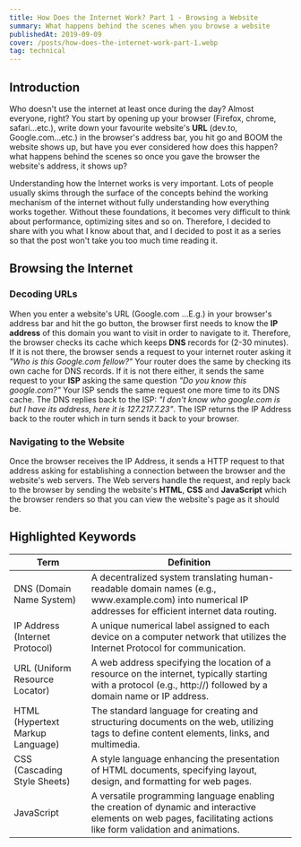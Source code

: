 ```yaml
---
title: How Does the Internet Work? Part 1 - Browsing a Website
summary: What happens behind the scenes when you browse a website
publishedAt: 2019-09-09
cover: /posts/how-does-the-internet-work-part-1.webp
tag: technical
---
```


## Introduction

Who doesn't use the internet at least once during the day? Almost everyone,
right? You start by opening up your browser (Firefox, chrome, safari...etc.),
write down your favourite website's **URL** (dev.to, Google.com...etc.) in the
browser's address bar, you hit go and BOOM the website shows up, but have you
ever considered how does this happen? what happens behind the scenes so once
you gave the browser the website's address, it shows up?

Understanding how the Internet works is very important. Lots of people usually
skims through the surface of the concepts behind the working mechanism of the
internet without fully understanding how everything works together. Without
these foundations, it becomes very difficult to think about performance,
optimizing sites and so on. Therefore, I decided to share with you what I know
about that, and I decided to post it as a series so that the post won't take
you too much time reading it.

## Browsing the Internet

### Decoding URLs

When you enter a website's URL (Google.com ...E.g.) in your browser's address
bar and hit the go button, the browser first needs to know the **IP address**
of this domain you want to visit in order to navigate to it. Therefore, the
browser checks its cache which keeps **DNS** records for (2-30 minutes). If it
is not there, the browser sends a request to your internet router asking it
_"Who is this Google.com fellow?"_ Your router does the same by checking its
own cache for DNS records. If it is not there either, it sends the same
request to your **ISP** asking the same question _"Do you know this
google.com?"_ Your ISP sends the same request one more time to its DNS cache.
The DNS replies back to the ISP: _"I don't know who google.com is but I have
its address, here it is 127.217.7.23"_. The ISP returns the IP Address back to
the router which in turn sends it back to your browser.

### Navigating to the Website

Once the browser receives the IP Address, it sends a HTTP request to that
address asking for establishing a connection between the browser and the
website's web servers. The Web servers handle the request, and reply back to
the browser by sending the website's **HTML**, **CSS** and **JavaScript**
which the browser renders so that you can view the website's page as it should
be.

## Highlighted Keywords

<table>
  <thead>
    <tr>
      <th>Term</th>
      <th>Definition</th>
    </tr>
  </thead>
  <tbody>
    <tr>
      <td>DNS (Domain Name System)</td>
      <td>
        A decentralized system translating human-readable domain names (e.g.,
        www.example.com) into numerical IP addresses for efficient internet data
        routing.
      </td>
    </tr>
    <tr>
      <td>IP Address (Internet Protocol)</td>
      <td>
        A unique numerical label assigned to each device on a computer network
        that utilizes the Internet Protocol for communication.
      </td>
    </tr>
    <tr>
      <td>URL (Uniform Resource Locator)</td>
      <td>
        A web address specifying the location of a resource on the internet,
        typically starting with a protocol (e.g., http://) followed by a domain
        name or IP address.
      </td>
    </tr>
    <tr>
      <td>HTML (Hypertext Markup Language)</td>
      <td>
        The standard language for creating and structuring documents on the web,
        utilizing tags to define content elements, links, and multimedia.
      </td>
    </tr>
    <tr>
      <td>CSS (Cascading Style Sheets)</td>
      <td>
        A style language enhancing the presentation of HTML documents,
        specifying layout, design, and formatting for web pages.
      </td>
    </tr>
    <tr>
      <td>JavaScript</td>
      <td>
        A versatile programming language enabling the creation of dynamic and
        interactive elements on web pages, facilitating actions like form
        validation and animations.
      </td>
    </tr>
  </tbody>
</table>
